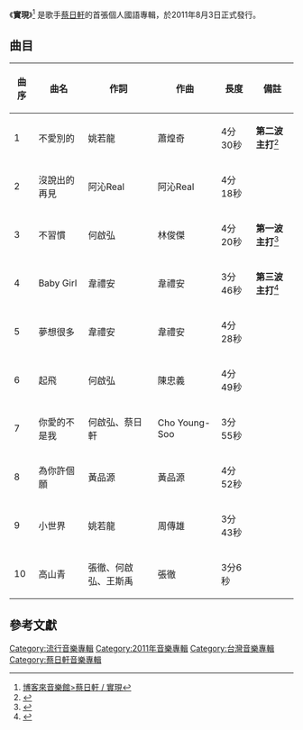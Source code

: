 {{Album infobox | 
|  Name        = '''實現'''
|  Type        = [[專輯|專輯]]
|  Artist      = [[蔡日軒|蔡日軒]]
|  Cover       = 蔡日軒_實現.jpg
|  Background  = 
|  Released    = 2011年8月3日
|  Recorded    = 
|  Genre       = [[華語流行音樂|華語流行音樂]]
|  Length      = 41分鐘47秒
|  Label       = [[愛貝克思|愛貝克思]]
|  Number      =
|  Producer    = 
|  Last album  = 無
|  This album  = 《'''實現'''》<br />2011年
|  Next album  = 
}}
《'''實現'''》<ref name="cd1">[http://www.books.com.tw/exep/cdfile.php?item=0020151435 博客來音樂館>蔡日軒 / 實現]{{dead link|date=2017年12月 |bot=InternetArchiveBot |fix-attempted=yes }}{{zh-tw}}</ref>
是歌手[[蔡日軒|蔡日軒]]的首張個人國語專輯，於2011年8月3日正式發行。
== 曲目 ==
{| class="wikitable"
!曲序
!曲名
!作詞
!作曲
!長度
!備註
|-
|1
|不愛別的
|姚若龍
|蕭煌奇
|4分30秒
|'''第二波主打'''<ref name="yt_cd1_2">{{Cite web |url=http://www.youtube.com/watch?v=o223_piJG00 |title=YouTune - 蔡日軒-不愛別的(第二波主打) |access-date=2011-09-12 |archive-date=2019-11-14 |archive-url=https://web.archive.org/web/20191114143842/https://www.youtube.com/watch?v=o223_piJG00 |dead-url=no }}</ref>
|-
|2
|沒說出的再見
|阿沁Real
|阿沁Real
|4分18秒
|
|-
|3
|不習慣
|何啟弘
|林俊傑
|4分20秒
|'''第一波主打'''<ref name="yt_cd1_1">{{Cite web |url=http://www.youtube.com/watch?v=DH1-x2B27do |title=YouTune - 蔡日軒-不習慣(第一波主打) |access-date=2011-09-12 |archive-date=2020-04-29 |archive-url=https://web.archive.org/web/20200429211029/https://www.youtube.com/watch?v=DH1-x2B27do&gl=US&hl=en |dead-url=no }}</ref>
|-
|4
|Baby Girl
|韋禮安
|韋禮安
|3分46秒
|'''第三波主打'''<ref name="yt_cd1_3">{{Cite web |url=http://www.youtube.com/watch?v=mMtAVdEu53I |title=YouTune - 蔡日軒-Baby Girl(第三波主打) |access-date=2011-09-12 |archive-date=2018-06-14 |archive-url=https://web.archive.org/web/20180614112614/https://www.youtube.com/watch?v=mMtAVdEu53I&gl=US&hl=en |dead-url=no }}</ref>
|-
|5
|夢想很多
|韋禮安
|韋禮安
|4分28秒
|
|-
|6
|起飛
|何啟弘
|陳忠義
|4分49秒
|
|-
|7
|你愛的不是我
|何啟弘、蔡日軒
|Cho Young-Soo
|3分55秒
|
|-
|8
|為你許個願
|黃品源
|黃品源
|4分52秒
|
|-
|9
|小世界
|姚若龍
|周傳雄
|3分43秒
|
|-
|10
|高山青
|張徹、何啟弘、王斯禹
|張徹
|3分6秒
|
|}

== 參考文獻 ==
<references/>

[[Category:流行音樂專輯|Category:流行音樂專輯]]
[[Category:2011年音樂專輯|Category:2011年音樂專輯]]
[[Category:台灣音樂專輯|Category:台灣音樂專輯]]
[[Category:蔡日軒音樂專輯|Category:蔡日軒音樂專輯]]